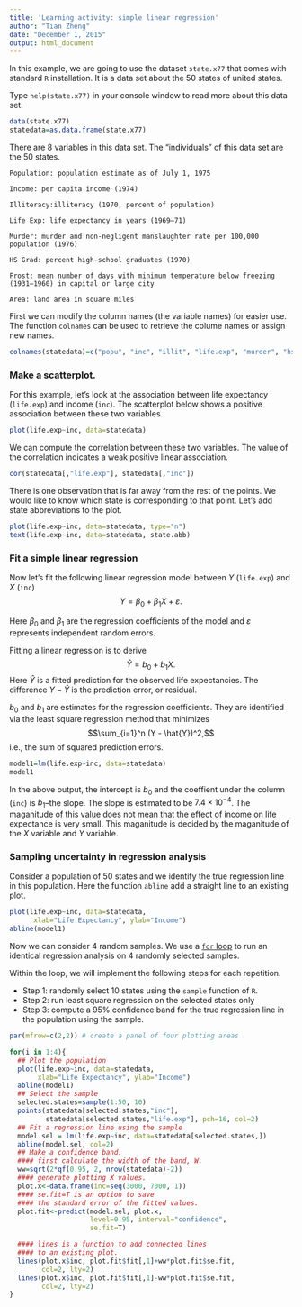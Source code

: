 ```yaml
---
title: 'Learning activity: simple linear regression'
author: "Tian Zheng"
date: "December 1, 2015"
output: html_document
---
```


In this example, we are going to use the dataset `state.x77` that comes with standard `R` installation. It is a data set about the 50 states of united states. 

Type `help(state.x77)` in your console window to read more about this data set. 

```r
data(state.x77)
statedata=as.data.frame(state.x77)
```

There are 8 variables in this data set. The "individuals" of this data set are the 50 states. 

    Population: population estimate as of July 1, 1975
    
    Income: per capita income (1974)
    
    Illiteracy:illiteracy (1970, percent of population)
    
    Life Exp: life expectancy in years (1969–71)
    
    Murder: murder and non-negligent manslaughter rate per 100,000 population (1976)
    
    HS Grad: percent high-school graduates (1970)
    
    Frost: mean number of days with minimum temperature below freezing (1931–1960) in capital or large city
    
    Area: land area in square miles

First we can modify the column names (the variable names) for easier use. The function `colnames` can be used to retrieve the colume names or assign new names. 

```r
colnames(statedata)=c("popu", "inc", "illit", "life.exp", "murder", "hs.grad", "frost", "area")
```

### Make a scatterplot.

For this example, let's look at the association between life expectancy (`life.exp`) and income (`inc`). The scatterplot below shows a positive association between these two variables. 

```r
plot(life.exp~inc, data=statedata)
```

We can compute the correlation between these two variables. The value of the correlation indicates a weak positive linear association. 
```r
cor(statedata[,"life.exp"], statedata[,"inc"])
```

There is one observation that is far away from the rest of the points. We would like to know which state is corresponding to that point. Let's add state abbreviations to the plot. 

```r
plot(life.exp~inc, data=statedata, type="n")
text(life.exp~inc, data=statedata, state.abb)
```

### Fit a simple linear regression
Now let's fit the following linear regression model between $Y$ (`life.exp`) and $X$ (`inc`)
$$ Y= \beta_0 +\beta_1 X + \varepsilon. $$

Here $\beta_0$ and $\beta_1$ are the regression coefficients of the model and $\varepsilon$ represents independent random errors. 

Fitting a linear regression is to derive
$$\hat{Y} = b_0 + b_1 X.$$
Here $\hat{Y}$ is a fitted prediction for the observed life expectancies. The difference $Y - \hat{Y}$ is the prediction error, or residual. 

$b_0$ and $b_1$ are estimates for the regression coefficients. They are identified via the least square regression method that minimizes
$$\sum_{i=1}^n (Y - \hat{Y})^2,$$
i.e., the sum of squared prediction errors. 

```r
model1=lm(life.exp~inc, data=statedata)
model1
```

In the above output, the intercept is $b_0$ and the coeffient under the column (`inc`) is $b_1$--the slope. The slope is estimated to be $7.4\times 10^{-4}$. The maganitude of this value does not mean that the effect of income on life expectance is very small. This maganitude is decided by the maganitude of the $X$ variable and $Y$ variable. 

### Sampling uncertainty in regression analysis

Consider a population of 50 states and we identify the true regression line in this population. Here the function `abline` add a straight line to an existing plot.
```r
plot(life.exp~inc, data=statedata,
      xlab="Life Expectancy", ylab="Income")
abline(model1)
```

Now we can consider 4 random samples. We use a [`for` loop](https://en.wikipedia.org/wiki/For_loop) to run an identical regression analysis on 4 randomly selected samples. 

Within the loop, we will implement the following steps for each repetition. 

+ Step 1: randomly select 10 states using the `sample` function of `R`. 
+ Step 2: run least square regression on the selected states only
+ Step 3: compute a 95% confidence band for the true regression line in the population using the sample. 


```r
par(mfrow=c(2,2)) # create a panel of four plotting areas

for(i in 1:4){
  ## Plot the population
  plot(life.exp~inc, data=statedata,
       xlab="Life Expectancy", ylab="Income")
  abline(model1)
  ## Select the sample
  selected.states=sample(1:50, 10)
  points(statedata[selected.states,"inc"], 
         statedata[selected.states,"life.exp"], pch=16, col=2)
  ## Fit a regression line using the sample
  model.sel = lm(life.exp~inc, data=statedata[selected.states,])
  abline(model.sel, col=2)
  ## Make a confidence band. 
  #### first calculate the width of the band, W.
  ww=sqrt(2*qf(0.95, 2, nrow(statedata)-2))
  #### generate plotting X values. 
  plot.x<-data.frame(inc=seq(3000, 7000, 1))
  #### se.fit=T is an option to save 
  #### the standard error of the fitted values. 
  plot.fit<-predict(model.sel, plot.x, 
                    level=0.95, interval="confidence", 
                    se.fit=T)

  #### lines is a function to add connected lines 
  #### to an existing plot.
  lines(plot.x$inc, plot.fit$fit[,1]+ww*plot.fit$se.fit, 
        col=2, lty=2)
  lines(plot.x$inc, plot.fit$fit[,1]-ww*plot.fit$se.fit, 
        col=2, lty=2)
}
```